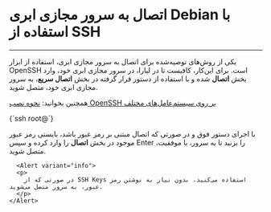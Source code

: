 
<Layout>
<Head>
<title>مستندات اتصال به سرور مجازی ابری با استفاده از SSH - لیارا</title>
<meta property="og:title" content="مستندات خدمات رایانش ابری لیارا" />
<meta property="og:description" content="مستندات مربوط به نحوه اتصال به سرور مجازی دبیان Debian با استفاده از دسترسی SSH در لیارا"  />
</Head>

# اتصال به سرور مجازی ابری Debian با استفاده از SSH
<hr className="mb-2" />
    <p>
      یکی از روش‌های توصیه‌شده برای اتصال به سرور مجازی ابری، استفاده از ابزار OpenSSH است. برای این‌کار، کافیست 
       تا در لیارا، در سرور مجازی ابری خود، وارد بخش <b>اتصال</b> شده و با استفاده از دستور قرار گرفته در بخش <b>اتصال سریع</b>، به سرور مجازی ابری خود، متصل شوید.
    </p>
        <div className="h-2" />
    <Alert variant="success">
      <p>
        همچنین بخوانید: <a href="/iaas/details/openssh-package/#install-ssh" className="text-[#2196f3]">نحوه نصب OpenSSH بر روی سیستم‌عامل‌های مختلف</a>
      </p>
    </Alert>
    <div className="h-2" />
    <div dir='ltr'>
    <Highlight className="json">
      {`ssh root@<your-ip-address>`}
    </Highlight>
    </div>
    <Asciinema id="connect-to-debian-server-using-ssh" />
    <div className="h-2" />
    <p>
      با اجرای دستور فوق و در صورتی که اتصال مبتنی بر رمز عبور باشد، بایستی رمز عبور موجود در بخش <b>اتصال</b> را وارد کرده و سپس <Important>Enter</Important> را بزنید تا به سرور، با موفقیت، متصل شوید.
    </p>
    <div className="h-2" />

      <Alert variant="info">
      <p>
        در صورتی که از SSH Keys استفاده می‌کنید، بدون نیاز به نوشتن رمز عبور، به سرور متصل می‌شوید.
      </p>
    </Alert>
</Layout>